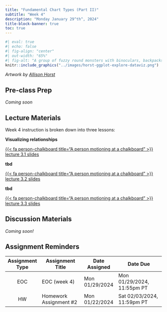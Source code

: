```yaml
---
title: "Fundamental Chart Types (Part II)"
subtitle: "Week 4"
description: "Monday January 29^th^, 2024"
title-block-banner: true
toc: true
---
```


```r
#| eval: true 
#| echo: false
#| fig-align: "center"
#| out-width: "65%" 
#| fig-alt: "A group of fuzzy round monsters with binoculars, backpacks and guide books looking up a graphs flying around with wings (like birders, but with exploratory data visualizations). Stylized text reads 'ggplot2: visual data exploration.' Learn more about ggplot2."
knitr::include_graphics("../images/horst-ggplot-explore-dataviz.png")
```

:::{.gray-text .center-text}
*Artwork by [Allison Horst](https://allisonhorst.com/)*
:::

## Pre-class Prep

*Coming soon* 

## Lecture Materials 

Week 4 instruction is broken down into three lessons:

::: {.grid}

::: {.g-col-12 .g-col-md-4}
::: {.center-text}
[**Visualizing relationships**]{.teal-text .body-text-m}

[{{< fa person-chalkboard title="A person motioning at a chalkboard" >}} lecture 3.1 slides](../slides/tbd.qmd){.btn role="button" target="_blank"} 
<!-- scatter, box -->
:::
:::

::: {.g-col-12 .g-col-md-4}
::: {.center-text}
[**tbd**]{.teal-text .body-text-m}

[{{< fa person-chalkboard title="A person motioning at a chalkboard" >}} lecture 3.2 slides](../slides/tbd.qmd){.btn role="button" target="_blank"} 
:::
:::

::: {.g-col-12 .g-col-md-4}
::: {.center-text}
[**tbd**]{.teal-text .body-text-m}

[{{< fa person-chalkboard title="A person motioning at a chalkboard" >}} lecture 3.3 slides](../slides/tbd.qmd){.btn role="button" target="_blank"} 
:::
:::

:::


## Discussion Materials

*Coming soon!*

## Assignment Reminders

| Assignment Type | Assignment Title        | Date Assigned  | Date Due                   |
|:---------------:|-------------------------|----------------|----------------------------|
| EOC             | EOC (week 4)            | Mon 01/29/2024 | Mon 01/29/2024, 11:55pm PT |
| HW              | Homework Assignment #2  | Mon 01/22/2024 | Sat 02/03/2024, 11:59pm PT |

<!-- | Assignment Type | Assignment Title                                                       | Date Assigned  | Date Due                   | -->
<!-- |:---------------:|------------------------------------------------------------------------|----------------|----------------------------| -->
<!-- | EOC             | [EOC (week 4)](https://forms.gle/kwfaWciZNu4fCzKN7)                    | Mon 01/29/2024 | Mon 01/29/2024, 11:55pm PT | -->
<!-- | HW              | [Homework Assignment #2](../assignments/HW2.qmd)                       | Mon 01/22/2024 | Sat 02/03/2024, 11:59pm PT | -->

